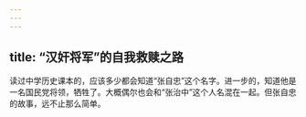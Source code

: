 ```yaml
---
---
---
```

title: “汉奸将军”的自我救赎之路
---




读过中学历史课本的，应该多少都会知道“张自忠”这个名字。进一步的，知道他是一名国民党将领，牺牲了。大概偶尔也会和“张治中”这个人名混在一起。但张自忠的故事，远不止那么简单。